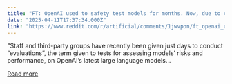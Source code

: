 ```yaml
---
title: "FT: OpenAI used to safety test models for months. Now, due to competitive pressures, it's just days. \"This is a recipe for disaster.\""
date: "2025-04-11T17:37:34.000Z"
link: "https://www.reddit.com/r/artificial/comments/1jwvpon/ft_openai_used_to_safety_test_models_for_months/"
---
```


"Staff and third-party groups have recently been given just days to conduct “evaluations”, the term given to tests for assessing models’ risks and performance, on OpenAI’s latest large language models...

[Read more](https://www.reddit.com/r/artificial/comments/1jwvpon/ft_openai_used_to_safety_test_models_for_months/)
